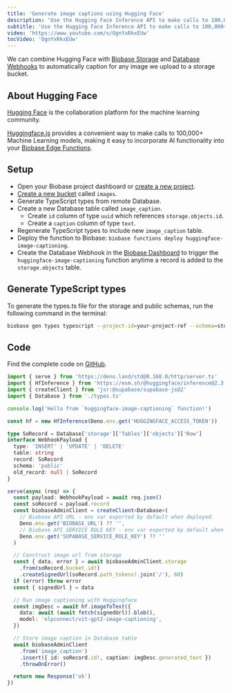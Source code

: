 ```yaml
---
title: 'Generate image captions using Hugging Face'
description: 'Use the Hugging Face Inference API to make calls to 100,000+ Machine Learning models from Biobase Edge Functions.'
subtitle: 'Use the Hugging Face Inference API to make calls to 100,000+ Machine Learning models from Biobase Edge Functions.'
video: 'https://www.youtube.com/v/OgnYxRkxEUw'
tocVideo: 'OgnYxRkxEUw'
---
```


We can combine Hugging Face with [Biobase Storage](https://biobase.studio/storage) and [Database Webhooks](https://biobase.studio/docs/guides/database/webhooks) to automatically caption for any image we upload to a storage bucket.

## About Hugging Face

[Hugging Face](https://huggingface.co/) is the collaboration platform for the machine learning community.

[Huggingface.js](https://huggingface.co/docs/huggingface.js/index) provides a convenient way to make calls to 100,000+ Machine Learning models, making it easy to incorporate AI functionality into your [Biobase Edge Functions](https://biobase.studio/edge-functions).

## Setup

- Open your Biobase project dashboard or [create a new project](https://biobase.studio/dashboard/projects).
- [Create a new bucket](https://biobase.studio/dashboard/project/_/storage/buckets) called `images`.
- Generate TypeScript types from remote Database.
- Create a new Database table called `image_caption`.
  - Create `id` column of type `uuid` which references `storage.objects.id`.
  - Create a `caption` column of type `text`.
- Regenerate TypeScript types to include new `image_caption` table.
- Deploy the function to Biobase: `biobase functions deploy huggingface-image-captioning`.
- Create the Database Webhook in the [Biobase Dashboard](https://biobase.studio/dashboard/project/_/database/hooks) to trigger the `huggingface-image-captioning` function anytime a record is added to the `storage.objects` table.

## Generate TypeScript types

To generate the types.ts file for the storage and public schemas, run the following command in the terminal:

```bash
biobase gen types typescript --project-id=your-project-ref --schema=storage,public > biobase/functions/huggingface-image-captioning/types.ts
```

## Code

Find the complete code on [GitHub](https://github.com/biobase-ai/biobase/tree/master/examples/edge-functions/biobase/functions/huggingface-image-captioning).

```ts
import { serve } from 'https://deno.land/std@0.168.0/http/server.ts'
import { HfInference } from 'https://esm.sh/@huggingface/inference@2.3.2'
import { createClient } from 'jsr:@supabase/supabase-js@2'
import { Database } from './types.ts'

console.log('Hello from `huggingface-image-captioning` function!')

const hf = new HfInference(Deno.env.get('HUGGINGFACE_ACCESS_TOKEN'))

type SoRecord = Database['storage']['Tables']['objects']['Row']
interface WebhookPayload {
  type: 'INSERT' | 'UPDATE' | 'DELETE'
  table: string
  record: SoRecord
  schema: 'public'
  old_record: null | SoRecord
}

serve(async (req) => {
  const payload: WebhookPayload = await req.json()
  const soRecord = payload.record
  const biobaseAdminClient = createClient<Database>(
    // Biobase API URL - env var exported by default when deployed.
    Deno.env.get('BIOBASE_URL') ?? '',
    // Biobase API SERVICE ROLE KEY - env var exported by default when deployed.
    Deno.env.get('SUPABASE_SERVICE_ROLE_KEY') ?? ''
  )

  // Construct image url from storage
  const { data, error } = await biobaseAdminClient.storage
    .from(soRecord.bucket_id!)
    .createSignedUrl(soRecord.path_tokens!.join('/'), 60)
  if (error) throw error
  const { signedUrl } = data

  // Run image captioning with Huggingface
  const imgDesc = await hf.imageToText({
    data: await (await fetch(signedUrl)).blob(),
    model: 'nlpconnect/vit-gpt2-image-captioning',
  })

  // Store image caption in Database table
  await biobaseAdminClient
    .from('image_caption')
    .insert({ id: soRecord.id!, caption: imgDesc.generated_text })
    .throwOnError()

  return new Response('ok')
})
```
